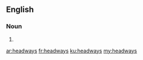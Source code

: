 ==English==

===Noun===
{{head|en|noun plural form}}

# {{plural of|headway|lang=en}}

[[ar:headways]]
[[fr:headways]]
[[ku:headways]]
[[my:headways]]